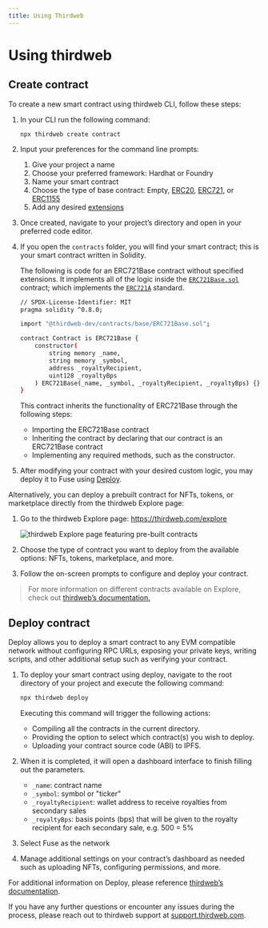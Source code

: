 ```yaml
---
title: Using Thirdweb
---
```


# Using thirdweb

## Create contract

To create a new smart contract using thirdweb CLI, follow these steps:

1.  In your CLI run the following command:

    ```
    npx thirdweb create contract
    ```
2. Input your preferences for the command line prompts:
   1. Give your project a name
   2. Choose your preferred framework: Hardhat or Foundry
   3. Name your smart contract
   4. Choose the type of base contract: Empty, [ERC20](https://portal.thirdweb.com/solidity/base-contracts/erc20base), [ERC721](https://portal.thirdweb.com/solidity/base-contracts/erc721base), or [ERC1155](https://portal.thirdweb.com/solidity/base-contracts/erc1155base)
   5. Add any desired [extensions](https://portal.thirdweb.com/solidity/extensions)
3. Once created, navigate to your project’s directory and open in your preferred code editor.
4.  If you open the `contracts` folder, you will find your smart contract; this is your smart contract written in Solidity.

    The following is code for an ERC721Base contract without specified extensions. It implements all of the logic inside the [`ERC721Base.sol`](https://github.com/thirdweb-dev/contracts/blob/main/contracts/base/ERC721Base.sol) contract; which implements the [`ERC721A`](https://github.com/thirdweb-dev/contracts/blob/main/contracts/eip/ERC721A.sol) standard.

    ```bash
    // SPDX-License-Identifier: MIT
    pragma solidity ^0.8.0;

    import "@thirdweb-dev/contracts/base/ERC721Base.sol";

    contract Contract is ERC721Base {
        constructor(
            string memory _name,
            string memory _symbol,
            address _royaltyRecipient,
            uint128 _royaltyBps
        ) ERC721Base(_name, _symbol, _royaltyRecipient, _royaltyBps) {}
    }
    ```

    This contract inherits the functionality of ERC721Base through the following steps:

    * Importing the ERC721Base contract
    * Inheriting the contract by declaring that our contract is an ERC721Base contract
    * Implementing any required methods, such as the constructor.
5. After modifying your contract with your desired custom logic, you may deploy it to Fuse using [Deploy](https://portal.thirdweb.com/deploy).



Alternatively, you can deploy a prebuilt contract for NFTs, tokens, or marketplace directly from the thirdweb Explore page:

1.  Go to the thirdweb Explore page: https://thirdweb.com/explore

    ![thirdweb Explore page featuring pre-built contracts](../../../img/thirdweb-explore.png)
2. Choose the type of contract you want to deploy from the available options: NFTs, tokens, marketplace, and more.
3. Follow the on-screen prompts to configure and deploy your contract.

> For more information on different contracts available on Explore, check out [thirdweb’s documentation.](https://portal.thirdweb.com/pre-built-contracts)

## Deploy contract

Deploy allows you to deploy a smart contract to any EVM compatible network without configuring RPC URLs, exposing your private keys, writing scripts, and other additional setup such as verifying your contract.

1.  To deploy your smart contract using deploy, navigate to the root directory of your project and execute the following command:

    ```bash
    npx thirdweb deploy
    ```

    Executing this command will trigger the following actions:

    * Compiling all the contracts in the current directory.
    * Providing the option to select which contract(s) you wish to deploy.
    * Uploading your contract source code (ABI) to IPFS.
2. When it is completed, it will open a dashboard interface to finish filling out the parameters.
   * `_name`: contract name
   * `_symbol`: symbol or "ticker"
   * `_royaltyRecipient`: wallet address to receive royalties from secondary sales
   * `_royaltyBps`: basis points (bps) that will be given to the royalty recipient for each secondary sale, e.g. 500 = 5%
3. Select Fuse as the network
4. Manage additional settings on your contract’s dashboard as needed such as uploading NFTs, configuring permissions, and more.

For additional information on Deploy, please reference [thirdweb’s documentation](https://portal.thirdweb.com/deploy).

If you have any further questions or encounter any issues during the process, please reach out to thirdweb support at [support.thirdweb.com](http://support.thirdweb.com/).
